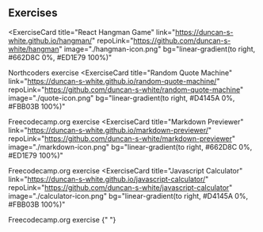 ## Exercises

<ExerciseCard
  title="React Hangman Game"
  link="https://duncan-s-white.github.io/hangman/"
  repoLink="https://github.com/duncan-s-white/hangman"
  image="./hangman-icon.png"
  bg="linear-gradient(to right, #662D8C 0%, #ED1E79 100%)"
>
  Northcoders exercise
</ExerciseCard>
<ExerciseCard
  title="Random Quote Machine"
  link="https://duncan-s-white.github.io/random-quote-machine/"
  repoLink="https://github.com/duncan-s-white/random-quote-machine"
  image="./quote-icon.png"
  bg="linear-gradient(to right, #D4145A 0%, #FBB03B 100%)"
>
  Freecodecamp.org exercise
</ExerciseCard>
<ExerciseCard
  title="Markdown Previewer"
  link="https://duncan-s-white.github.io/markdown-previewer/"
  repoLink="https://github.com/duncan-s-white/markdown-previewer"
  image="./markdown-icon.png"
  bg="linear-gradient(to right, #662D8C 0%, #ED1E79 100%)"
>
  Freecodecamp.org exercise
</ExerciseCard>
<ExerciseCard
  title="Javascript Calculator"
  link="https://duncan-s-white.github.io/javascript-calculator/"
  repoLink="https://github.com/duncan-s-white/javascript-calculator"
  image="./calculator-icon.png"
  bg="linear-gradient(to right, #D4145A 0%, #FBB03B 100%)"
>
  Freecodecamp.org exercise
</ExerciseCard>{" "}
